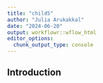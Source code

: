 ---
title: "child5"
author: "Julia Arukakkal"
date: "2024-06-20"
output: workflowr::wflow_html
editor_options:
  chunk_output_type: console
---

## Introduction

```{r}

```


